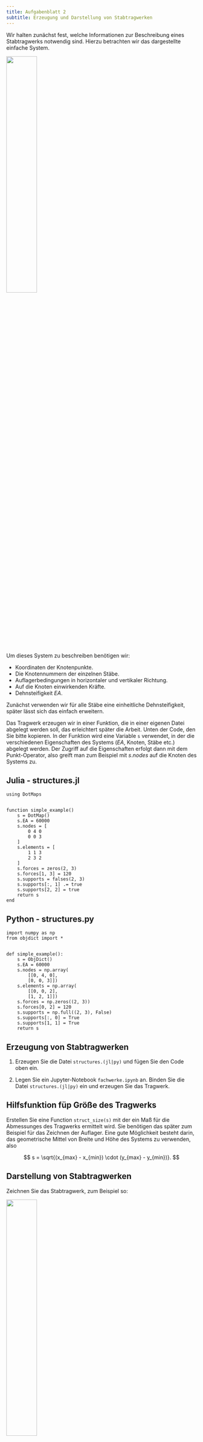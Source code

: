 ```yaml
---
title: Aufgabenblatt 2
subtitle: Erzeugung und Darstellung von Stabtragwerken
---
```


Wir halten zunächst fest, welche Informationen zur Beschreibung eines Stabtragwerks notwendig sind. Hierzu betrachten wir das dargestellte einfache System.

![](bilder/beispiel.svg){fig-align="center" width="40%"}

Um dieses System zu beschreiben benötigen wir:

- Koordinaten der Knotenpunkte.
- Die Knotennummern der einzelnen Stäbe.
- Auflagerbedingungen in horizontaler und vertikaler Richtung.
- Auf die Knoten einwirkenden Kräfte.
- Dehnsteifigkeit $EA$.

Zunächst verwenden wir für alle Stäbe eine einheitliche Dehnsteifigkeit, später lässt sich das einfach erweitern.

Das Tragwerk erzeugen wir in einer Funktion, die in einer eigenen Datei abgelegt werden soll, das erleichtert später die Arbeit. Unten der Code, den Sie bitte kopieren. In der Funktion wird eine Variable `s` verwendet, in der die verschiedenen Eigenschaften des Systems ($EA$, Knoten, Stäbe etc.) abgelegt werden. Der Zugriff auf die Eigenschaften erfolgt dann mit dem Punkt-Operator, also greift man zum Beispiel mit $s.nodes$ auf die Knoten des Systems zu.

::: {.panel-tabset}
## Julia - structures.jl

``` .julia
using DotMaps


function simple_example()    
    s = DotMap()
    s.EA = 60000    
    s.nodes = [
        0 4 0
        0 0 3
    ]    
    s.elements = [
        1 1 3
        2 3 2
    ]
    s.forces = zeros(2, 3)
    s.forces[1, 3] = 120
    s.supports = falses(2, 3)
    s.supports[:, 1] .= true
    s.supports[2, 2] = true
    return s
end
```

## Python - structures.py

``` .python
import numpy as np
from objdict import *


def simple_example():
    s = ObjDict()
    s.EA = 60000
    s.nodes = np.array(
        [[0, 4, 0],
        [0, 0, 3]])
    s.elements = np.array(
        [[0, 0, 2],
        [1, 2, 1]])
    s.forces = np.zeros((2, 3))
    s.forces[0, 2] = 120
    s.supports = np.full((2, 3), False)
    s.supports[:, 0] = True
    s.supports[1, 1] = True
    return s
```
:::

## Erzeugung von Stabtragwerken

1. Erzeugen Sie die Datei `structures.(jl|py)` und fügen Sie den Code oben ein.

1. Legen Sie ein Jupyter-Notebook `fachwerke.ipynb` an. Binden Sie die Datei `structures.(jl|py)` ein und erzeugen Sie das Tragwerk.

## Hilfsfunktion füp Größe des Tragwerks

Erstellen Sie eine Function `struct_size(s)` mit der ein Maß für die Abmessunges des Tragwerks ermittelt wird. Sie benötigen das später zum Beispiel für das Zeichnen der Auflager. Eine gute Möglichkeit besteht darin, das geometrische Mittel von Breite und Höhe des Systems zu verwenden, also

$$
    s = \sqrt{(x_{max} - x_{min}) \cdot (y_{max} - y_{min})}.
$$

## Darstellung von Stabtragwerken

Zeichnen Sie das Stabtragwerk, zum Beispiel so:

![](bilder/beispiel-matlab.svg){fig-align="center" width="40%"}

Es bietet sich an, den Code zunächst einfach in das Jupyter-Notebook zu schreiben und am Schluss in eine Funktion `draw_system(s)` zu verschieben. Gehen Sie in den folgenden Schritten vor:

1. Knoten
1. Stäbe
1. Kräfte 
1. Auflager

## Anwendungsbeispiel

Erstellen Sie das Modell einer interessanten ebenen Fachwerkstruktur, für die Sie später Verformungen und Schnittgrößen berechnen möchten. Beachten Sie, dass es in mit einer Programmiersprache möglich ist, regelmäßige Tragwerke mit nur wenigen Anweisungen zu erzeugen, selbst wenn diese viele Knoten und Stäbe besitzen.

Hier ein paar Bilder zur Anregung.

::: {layout="[[1,-0.1,1.8], [1]]"}
![](bilder/FWKranAufgabe.png)

![](bilder/L-Polonceaudachstuhl.png)

![](bilder/image002.jpg)
:::

